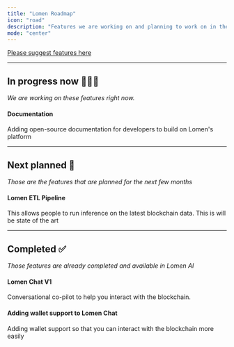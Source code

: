 ---
title: "Lomen Roadmap"
icon: "road"
description: "Features we are working on and planning to work on in the future."
mode: "center"
---

[Please suggest features here](https://t.me/lomen_ai)

---

## In progress now 👨🏻‍💻

_We are working on these features right now._

#### Documentation

Adding open-source documentation for developers to build on Lomen's platform

---

## Next planned 📅

_Those are the features that are planned for the next few months_

#### Lomen ETL Pipeline

This allows people to run inference on the latest blockchain data. This is will be state of the art

---

## Completed ✅

_Those features are already completed and available in Lomen AI_

#### Lomen Chat V1

Conversational co-pilot to help you interact with the blockchain.

#### Adding wallet support to Lomen Chat

Adding wallet support so that you can interact with the blockchain more easily
